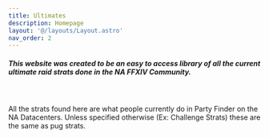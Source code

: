 ```yaml
---
title: Ultimates
description: Homepage
layout: '@/layouts/Layout.astro'
nav_order: 2
---
```



<html>
    <body>
    <div>
        <Card>
        <h5>This website was created to be an easy to access library of all the current ultimate raid strats done in the NA FFXIV Community.</h5>
        <br></br>
        All the strats found here are what people currently do in Party Finder on the NA Datacenters. Unless specified otherwise (Ex: Challenge Strats) these are the same as pug strats.
        </Card>
    </div>
    </body>
 </html>
